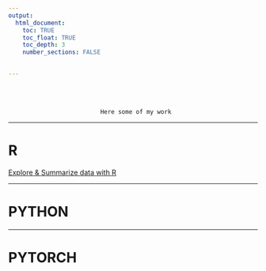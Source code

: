```yaml
---
output: 
  html_document:
    toc: TRUE
    toc_float: TRUE
    toc_depth: 3
    number_sections: FALSE
    

---
```


<br><br>

                              Here some of my work

***
# R

[Explore & Summarize data with R](./Explore_summarize_project/)

***

# PYTHON

***

# PYTORCH



